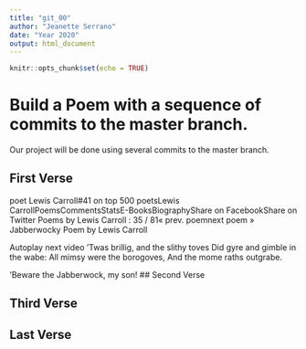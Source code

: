 ```yaml
---
title: "git_00"
author: "Jeanette Serrano"
date: "Year 2020"
output: html_document
---
```


```r
knitr::opts_chunk$set(echo = TRUE)
```
# Build a Poem with a sequence of commits to the master branch.
Our project will be done using several commits to the master branch.
<!-- Do not modify or change any text in "!--" bracketed areas such as this --- these are instructions to
you, if you change any of this the git program will notice it and compromise your git merging strategy !-->

## First Verse 
<!--Put the first five lines of a poem by Lewis Carrol in this section!-->
poet Lewis Carroll#41 on top 500 poetsLewis CarrollPoemsCommentsStatsE-BooksBiographyShare on FacebookShare on Twitter
Poems by Lewis Carroll : 35 / 81« prev. poemnext poem »
Jabberwocky
Poem by Lewis Carroll

Autoplay next video
'Twas brillig, and the slithy toves
Did gyre and gimble in the wabe:
All mimsy were the borogoves,
And the mome raths outgrabe.

'Beware the Jabberwock, my son!
## Second Verse
<!--Put the first five lines of a poem by Robert Frost here!-->

## Third Verse
<!--Put the first two verses of The Walrus and the Carpenter here!-->

## Last Verse
<!--Put a short poem of your choice 8-20 lines,here!-->
